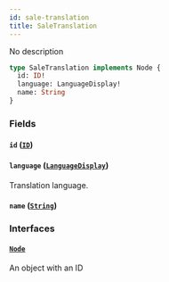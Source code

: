 ```yaml
---
id: sale-translation
title: SaleTranslation
---
```



No description

```graphql
type SaleTranslation implements Node {
  id: ID!
  language: LanguageDisplay!
  name: String
}
```


### Fields

#### `id` ([`ID`](../../../developer/api-reference/scalars/id))




#### `language` ([`LanguageDisplay`](../../../developer/api-reference/objects/language-display))

Translation language.


#### `name` ([`String`](../../../developer/api-reference/scalars/string))




### Interfaces

#### [`Node`](../../../developer/api-reference/interfaces/node) 

An object with an ID




